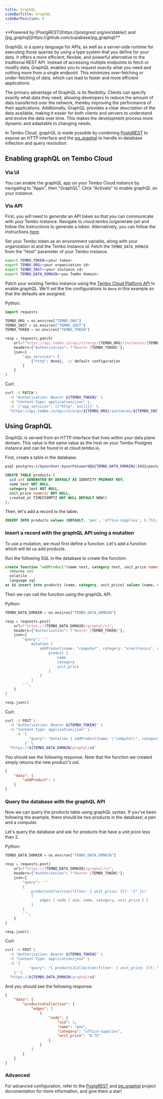 ```yaml
---
title: GraphQL
sideBarTitle: GraphQL
sideBarPosition: 9
---
```



<Callout variant='info'>
	**Powered by [PostgREST](https://postgrest.org/en/stable/) and
	[pg_graphql](https://github.com/supabase/pg_graphql)**
</Callout>

GraphQL is a query language for APIs, as well as a server-side runtime for executing those queries by using a type system that you define for your data. It offers a more efficient, flexible, and powerful alternative to the traditional REST API. Instead of accessing multiple endpoints to fetch or modify data, GraphQL enables you to request exactly what you need and nothing more from a single endpoint. This minimizes over-fetching or under-fetching of data, which can lead to faster and more efficient applications.

The primary advantage of GraphQL is its flexibility. Clients can specify exactly what data they need, allowing developers to reduce the amount of data transferred over the network, thereby improving the performance of their applications. Additionally, GraphQL provides a clear description of the data available, making it easier for both clients and servers to understand and evolve the data over time. This makes the development process more dynamic and adaptable to changing needs.

In Tembo Cloud, graphQL is made possible by combining [PostgREST](https://postgrest.org/en/stable/) to expose an HTTP interface and the [pg_graphql](https://github.com/supabase/pg_graphql) to handle in-database inflection and query resolution.

## Enabling graphQL on Tembo Cloud

### Via UI

You can enable the graphQL app on your Tembo Cloud instance by navigating to "Apps", then "GraphQL". Click "Activate" to enable graphQL on your instance.

### Via API

First, you will need to generate an API token so that you can communicate with your Tembo instance. Navigate to cloud.tembo.io/generate-jwt and follow the instructions to generate a token. Alternatively, you can follow the instructions [here](https://tembo.io/docs/tembo-cloud/security-and-authentication/api-authentication).

Set your Tembo token as an environment variable, along with your organization id and the Tembo instance id. Fetch the `TEMBO_DATA_DOMAIN` from the "Host" parameter of your Tembo instance.

```bash
export TEMBO_TOKEN=<your token>
export TEMBO_ORG=<your organization id>
export TEMBO_INST=<your instance id>
export TEMBO_DATA_DOMAIN=<you Tembo domain>
```

Patch your existing Tembo instance using the [Tembo Cloud Platform API](https://tembo.io/docs/tembo-cloud/openapi) to enable graphQL. We'll set the the configurations to `None` in this example so that the defaults are assigned.

Python:

```py
import requests

TEMBO_ORG = os.environ["TEMBO_ORG"]
TEMBO_INST = os.environ["TEMBO_INST"]
TEMBO_TOKEN = os.environ["TEMBO_TOKEN"]

resp = requests.patch(
    url=f"https://api.tembo.io/api/v1/orgs/{TEMBO_ORG}/instances/{TEMBO_INST}",
    headers={"Authorization": f"Bearer {TEMBO_TOKEN}"},
    json={
        "app_services": [
            {"http": None},  // default configuration
        ]
    }
)
```

Curl:

```bash
curl -X PATCH \
  -H "Authorization: Bearer ${TEMBO_TOKEN}" \
  -H "Content-Type: application/json" \
  -d '{"app_services": [{"http": null}]}' \
  "https://api.tembo.io/api/v1/orgs/${TEMBO_ORG}/instances/${TEMBO_INST}"
```

## Using GraphQL

GraphQL is served from an HTTP interface that lives within your data plane domain. This value is the same value as the host on your Tembo Postgres instance and can be found in at cloud.tembo.io.

First, create a table in the database:

```bash
psql postgres://$yourUser:$yourPassword@${TEMBO_DATA_DOMAIN}:5432/postgres
```

```sql
CREATE TABLE products (
  uid int GENERATED BY DEFAULT AS IDENTITY PRIMARY KEY,
  name text NOT NULL,
  category text NOT NULL,
  unit_price numeric NOT NULL,
  created_at TIMESTAMPTZ NOT NULL DEFAULT NOW()
);
```

Then, let's add a record to the table:

```sql
INSERT INTO products values (DEFAULT, 'pen', 'office-supplies', 0.75);
```

### Insert a record with the graphQL API using a mutation

To use a mutation, we must first define a function. Let's add a function which will let us add products.

Run the following SQL in the database to create the function:

```sql
create function "addProduct"(name text, category text, unit_price numeric)
  returns int
  volatile
  language sql
as $$ insert into products (name, category, unit_price) values (name, category, unit_price) returning uid; $$;
```

Then we can call the function using the graphQL API.

Python:

```py
TEMBO_DATA_DOMAIN = os.environ["TEMBO_DATA_DOMAIN"]

resp = requests.post(
    url=f"https://{TEMBO_DATA_DOMAIN}/graphql/v1",
    headers={"Authorization": f"Bearer {TEMBO_TOKEN}"},
    json={
        "query": '''
            mutation {
                addProduct(name: "computer", category: "electronics", unit_price: "999.99") {
                    product {
                        name
                        category
                        unit_price
                    }
                }
            }
        ''',
    }
)

resp.json()
```

Curl:

```bash
curl -X POST \
  -H "Authorization: Bearer ${TEMBO_TOKEN}" \
  -H "Content-Type: application/json" \
     -d '{
           "query": "mutation { addProduct(name: \"computer\", category: \"electronics\", unit_price: \"999.99\") { product { name, category, unit_price } } }"
         }' \
  "https://${TEMBO_DATA_DOMAIN/graphql/v1"
```

You should see the following response. Note that the function we created simply returns the new product's uid.

```json
{
	"data": {
		"addProduct": 2
	}
}
```

### Query the database with the graphQL API

Now we can query the products table using graphQL syntax.
If you've been following the example, there should be two products in the database; a pen and a computer.

Let's query the database and ask for products that have a unit price less than 2.

Python:

```py
TEMBO_DATA_DOMAIN = os.environ["TEMBO_DATA_DOMAIN"]

resp = requests.post(
    url=f"https://{TEMBO_DATA_DOMAIN}/graphql/v1",
    headers={"Authorization": f"Bearer {TEMBO_TOKEN}"},
    json={
        "query": '''
        {
            productsCollection(filter: { unit_price: {lt: "2" }})
            {
                edges { node { uid, name, category, unit_price } }
            }
        }
        ''',
    }
)

resp.json()
```

Curl:

```bash
curl -X POST \
  -H "Authorization: Bearer ${TEMBO_TOKEN}" \
  -H "Content-Type: application/json" \
  -d '{
           "query": "{ products1Collection(filter: { unit_price: {lt: \"2\" }}) { edges { node { uid, name, category, unit_price } } } }"
    }' \
  "https://${TEMBO_DATA_DOMAIN/graphql/v1"
```

And you should see the following response:

```json
{
	"data": {
		"products1Collection": {
			"edges": [
				{
					"node": {
						"uid": 1,
						"name": "pen",
						"category": "office-supplies",
						"unit_price": "0.75"
					}
				}
			]
		}
	}
}
```

### Advanced

For advanced configuration, refer to the [PostgREST](https://postgrest.org/en/stable/) and [pg_graphql](https://supabase.github.io/pg_graphql/api/) project documentation for more information, and give them a star!
